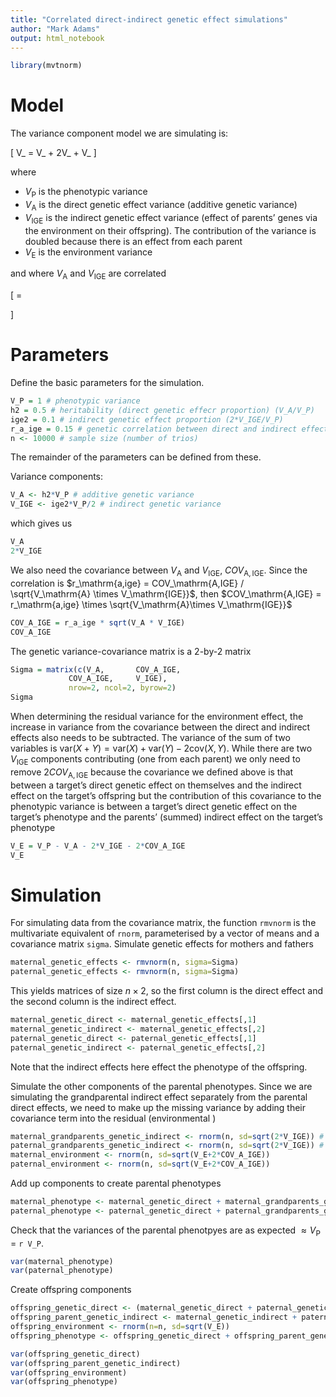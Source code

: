 ```yaml
---
title: "Correlated direct-indirect genetic effect simulations"
author: "Mark Adams"
output: html_notebook
---
```


```r
library(mvtnorm)
```

# Model

The variance component model we are simulating is:

\[
V_\mathrm{P} = V_\mathrm{A} + 2V_\mathrm{IGE} + V_\mathrm{E}
\]

where

- $V_\mathrm{P}$ is the phenotypic variance
- $V_\mathrm{A}$ is the direct genetic effect variance (additive genetic variance)
- $V_\mathrm{IGE}$ is the indirect genetic effect variance (effect of parents' genes via the environment on their offspring). The contribution of the variance is doubled because there is an effect from each parent
- $V_\mathrm{E}$ is the environment variance

and where $V_\mathrm{A}$ and $V_\mathrm{IGE}$ are correlated 

\[
\Sigma = \begin{bmatrix} V_\mathrm{A} & COV_\mathrm{A,IGE} \\
                  COV_\mathrm{A,IGE} & V_\mathrm{IGE}\end{bmatrix}
\]
       
# Parameters

Define the basic parameters for the simulation. 

```r
V_P = 1 # phenotypic variance
h2 = 0.5 # heritability (direct genetic effecr proportion) (V_A/V_P)
ige2 = 0.1 # indirect genetic effect proportion (2*V_IGE/V_P)
r_a_ige = 0.15 # genetic correlation between direct and indirect effect
n <- 10000 # sample size (number of trios)
```

The remainder of the parameters can be defined from these.

Variance components:

```r
V_A <- h2*V_P # additive genetic variance
V_IGE <- ige2*V_P/2 # indirect genetic variance
```

which gives us

```r
V_A
2*V_IGE
```



We also need the covariance between $V_\mathrm{A}$ and $V_\mathrm{IGE}$, $COV_\mathrm{A,IGE}$. Since the correlation is $r_\mathrm{a,ige} = COV_\mathrm{A,IGE} / \sqrt{V_\mathrm{A} \times V_\mathrm{IGE}}$, then $COV_\mathrm{A,IGE} = r_\mathrm{a,ige} \times \sqrt{V_\mathrm{A}\times V_\mathrm{IGE}}$

```r
COV_A_IGE = r_a_ige * sqrt(V_A * V_IGE)
COV_A_IGE
```

The genetic variance-covariance matrix is a 2-by-2 matrix                 
                  
```r
Sigma = matrix(c(V_A,       COV_A_IGE,
             COV_A_IGE,     V_IGE),
             nrow=2, ncol=2, byrow=2)
Sigma
```

When determining the residual variance for the environment effect, the increase in variance from the covariance between the direct and indirect effects also needs to be subtracted. The variance of the sum of two variables is $\mathrm{var}(X+Y) = \mathrm{var}(X) + \mathrm{var}(Y) - 2\mathrm{cov}(X, Y)$. While there are two $V_\mathrm{IGE}$ components contributing (one from each parent) we only need to remove $2COV_\mathrm{A,IGE}$ because the covariance we defined above is that between a target's direct genetic effect on themselves and the indirect effect on the target's offspring but the contribution of this covariance to the phenotypic variance is between a target's direct genetic effect on the target's phenotype and the parents' (summed) indirect effect on the target's phenotype

```r
V_E = V_P - V_A - 2*V_IGE - 2*COV_A_IGE
V_E
```

# Simulation

For simulating data from the covariance matrix, the function `rmvnorm` is the multivariate equivalent of `rnorm`, parameterised by a vector of means and a covariance matrix `sigma`. Simulate genetic effects for mothers and fathers

```r
maternal_genetic_effects <- rmvnorm(n, sigma=Sigma)
paternal_genetic_effects <- rmvnorm(n, sigma=Sigma)
```

This yields matrices of size $n \times 2$, so the first column is the direct effect and the second column is the indirect effect.

```r
maternal_genetic_direct <- maternal_genetic_effects[,1]
maternal_genetic_indirect <- maternal_genetic_effects[,2]
paternal_genetic_direct <- paternal_genetic_effects[,1]
paternal_genetic_indirect <- paternal_genetic_effects[,2]
```

Note that the indirect effects here effect the phenotype of the offspring.

Simulate the other components of the parental phenotypes. Since we are simulating the grandparental indirect effect separately from the parental direct effects, we need to make up the missing variance by adding their covariance term into the residual (environmental )

```r
maternal_grandparents_genetic_indirect <- rnorm(n, sd=sqrt(2*V_IGE)) # mother's parents' (combined) indirect effects (on the mother's phenotype)
paternal_grandparents_genetic_indirect <- rnorm(n, sd=sqrt(2*V_IGE)) # father's parents' (combined) indirect effects (on the mother's phenotype)
maternal_environment <- rnorm(n, sd=sqrt(V_E+2*COV_A_IGE))
paternal_environment <- rnorm(n, sd=sqrt(V_E+2*COV_A_IGE))
```

Add up components to create parental phenotypes

```r
maternal_phenotype <- maternal_genetic_direct + maternal_grandparents_genetic_indirect + maternal_environment
paternal_phenotype <- paternal_genetic_direct + paternal_grandparents_genetic_indirect + paternal_environment
```

Check that the variances of the parental phenotpyes are as expected $\approx V_\mathrm{P}$ = `r V_P`.
```r
var(maternal_phenotype)
var(paternal_phenotype)
```

Create offspring components

```r
offspring_genetic_direct <- (maternal_genetic_direct + paternal_genetic_direct)/2 + rnorm(n=n, sd=sqrt(V_A/2)) # average of parents plus segregation variance
offspring_parent_genetic_indirect <- maternal_genetic_indirect + paternal_genetic_indirect # indirect genetic effects of parents on offspring
offspring_environment <- rnorm(n=n, sd=sqrt(V_E))
offspring_phenotype <- offspring_genetic_direct + offspring_parent_genetic_indirect + offspring_environment
```


```r
var(offspring_genetic_direct)
var(offspring_parent_genetic_indirect)
var(offspring_environment)
var(offspring_phenotype)
```



